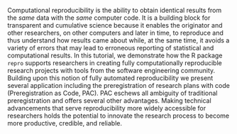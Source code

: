Computational reproducibility is the ability to obtain identical results from the *same* data with the *same* computer code. It is a building block for transparent and cumulative science because it enables the originator and other researchers, on other computers and later in time, to reproduce and thus understand how results came about while, at the same time, it avoids a variety of errors that may lead to erroneous reporting of statistical and computational results. In this tutorial, we demonstrate how the R package `repro` supports researchers in creating fully computationally reproducible research projects with tools from the software engineering community. Building upon this notion of fully automated reproducibility we present several application including the preregistration of research plans with code (Preregistration as Code, PAC). PAC eschews all ambiguity of traditional preregistration and offers several other advantages. Making technical advancements that serve reproducibility more widely accessible for researchers holds the potential to innovate the research process to become more productive, credible, and reliable.
